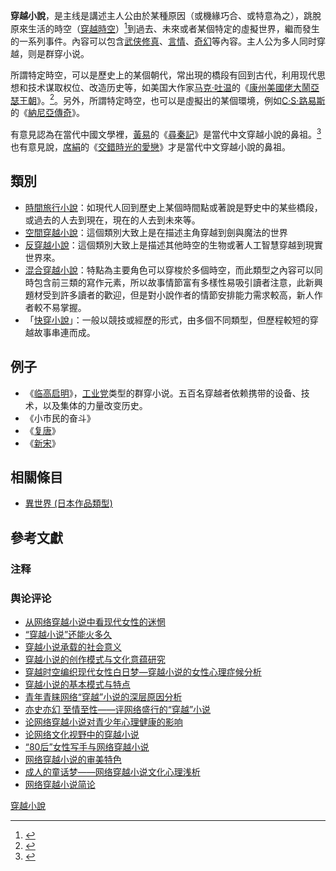 {{multiple issues|
{{citation style|time=2015-06-10T17:53:22+00:00}}
{{disputed|time=2015-06-10T17:53:22+00:00}}
{{expand|time=2015-06-10T17:53:22+00:00}}
{{expert|time=2015-06-10T17:53:22+00:00}}
{{fansite|time=2015-06-10T17:53:22+00:00}}
{{original research|time=2015-06-10T17:53:22+00:00}}
}}
'''穿越小說'''，是主线是講述主人公由於某種原因（或機緣巧合、或特意為之），跳脫原來生活的時空（[[時間旅行|穿越時空]]）<ref>{{Cite news |url=http://hk.apple.nextmedia.com/supplement/culture/art/20080331/10927460 |title=北水南調　閱讀美少女 |work=香港《蘋果日報》 |date=2008-03-31 |accessdate=2015-06-11 |archive-date=2016-03-04 |archive-url=https://web.archive.org/web/20160304215919/http://hk.apple.nextmedia.com/supplement/culture/art/20080331/10927460 |dead-url=no }}</ref>到過去、未來或者某個特定的虛擬世界，繼而發生的一系列事件。內容可以包含[[武俠小说|武侠]][[修真小說|修真]]、[[言情小说|言情]]、[[奇幻小说|奇幻]]等內容。主人公为多人同时穿越，则是群穿小说。

所謂特定時空，可以是歷史上的某個朝代，常出現的橋段有回到古代，利用现代思想和技术谋取权位、改造历史等，如美国大作家[[马克·吐温|马克·吐温]]的《[[康州美國佬大鬧亞瑟王朝|康州美國佬大鬧亞瑟王朝]]》。<ref>{{cite web |url=http://pick.cctv.com/20090617/101357.shtml |title=存档副本 |accessdate=2009-09-19 |deadurl=yes |archiveurl=https://web.archive.org/web/20090821173136/http://pick.cctv.com/20090617/101357.shtml |archivedate=2009-08-21 }}</ref>。另外，所謂特定時空，也可以是虛擬出的某個環境，例如[[C·S·路易斯|C·S·路易斯]]的《[[納尼亞傳奇|納尼亞傳奇]]》。

有意見認為在當代中國文學裡，[[黃易_(香港)|黃易]]的《[[尋秦記|尋秦記]]》是當代中文穿越小說的鼻祖。<ref>{{Cite web |url=http://books.gmw.cn/2011-10/01/content_2728389.htm |title=穿越小说：网<nowiki></nowiki>络写作狂欢引发的时尚阅读热 |publisher=光明網 |date=2011-10-01 |deadurl=yes |archiveurl=https://web.archive.org/web/20150612121552/http://books.gmw.cn/2011-10/01/content_2728389.htm |archivedate=2015-06-12 |access-date=2015-06-11 }}</ref>也有意見說，[[席絹|席絹]]的《[[交錯時光的愛戀|交錯時光的愛戀]]》才是當代中文穿越小說的鼻祖。

== 類別 ==
* [[架空歷史小說|時間旅行小說]]：如現代人回到歷史上某個時間點或著說是野史中的某些橋段，或過去的人去到現在，現在的人去到未來等。
* [[空間穿越小說|空間穿越小說]]：這個類別大致上是在描述主角穿越到劍與魔法的世界
* [[反穿越小說|反穿越小說]]：這個類別大致上是描述其他時空的生物或著人工智慧穿越到現實世界來。
* [[混合穿越小說|混合穿越小說]]：特點為主要角色可以穿梭於多個時空，而此類型之內容可以同時包含前三類的寫作元素，所以故事情節富有多樣性易吸引讀者注意，此新興題材受到許多讀者的歡迎，但是對小說作者的情節安排能力需求較高，新人作者較不易掌握。
* 「[[快穿小說|快穿小說]]」：一般以競技或經歷的形式，由多個不同類型，但歷程較短的穿越故事串連而成。

==例子==
*《[[临高启明|临高启明]]》，[[工业党|工业党]]类型的群穿小说。五百名穿越者依赖携带的设备、技术，以及集体的力量改变历史。
*《小市民的奋斗》
*《[[复唐|复唐]]》
*《[[新宋|新宋]]》

==相關條目==
*[[異世界_(日本作品類型)|異世界 (日本作品類型)]]

== 參考文獻 ==
===注释===

{{Reflist|30em}}

===舆论评论===
*[http://www.cqvip.com/qk/80738x/201006/33135412.html 从网络穿越小说中看现代女性的迷惘]{{Wayback|url=http://www.cqvip.com/qk/80738x/201006/33135412.html |date=20200713123418 }}
*[http://www.cqvip.com/qk/88257x/200904/29439987.html “穿越小说”还能火多久]{{Wayback|url=http://www.cqvip.com/qk/88257x/200904/29439987.html |date=20200713123422 }}
*[http://www.cqvip.com/qk/80265x/201022/36138807.html 穿越小说承载的社会意义]{{Wayback|url=http://www.cqvip.com/qk/80265x/201022/36138807.html |date=20200713123425 }}
*[http://cdmd.cnki.com.cn/Article/CDMD-10094-1013122959.htm 穿越小说的创作模式与文化意蕴研究]{{Wayback|url=http://cdmd.cnki.com.cn/Article/CDMD-10094-1013122959.htm |date=20201202075836 }}
*[http://www.cqvip.com/qk/82828x/200805/28694046.html 穿越时空编织现代女性白日梦—穿越小说的女性心理症候分析]{{Wayback|url=http://www.cqvip.com/qk/82828x/200805/28694046.html |date=20200713123437 }}
*[http://www.cqvip.com/qk/80216x/200902/29225544.html 穿越小说的基本模式与特点]{{Wayback|url=http://www.cqvip.com/qk/80216x/200902/29225544.html |date=20200713123442 }}
*[http://www.cqvip.com/qk/82199x/200906/30838354.html 青年青睐网络“穿越”小说的深层原因分析]{{Wayback|url=http://www.cqvip.com/qk/82199x/200906/30838354.html |date=20200713123445 }}
*[http://www.cqvip.com/qk/80582x/200803/27130317.html 亦史亦幻 至情至性——评网络盛行的“穿越”小说]{{Wayback|url=http://www.cqvip.com/qk/80582x/200803/27130317.html |date=20200713123453 }}
*[http://www.cqvip.com/qk/88954x/201104/38638447.html 论网络穿越小说对青少年心理健康的影响]{{Wayback|url=http://www.cqvip.com/qk/88954x/201104/38638447.html |date=20200713123519 }}
*[http://cdmd.cnki.com.cn/Article/CDMD-10285-2010152061.htm 论网络文化视野中的穿越小说]{{Wayback|url=http://cdmd.cnki.com.cn/Article/CDMD-10285-2010152061.htm |date=20200713123501 }}
*[http://www.cqvip.com/qk/71002x/201101/38679655.html “80后”女性写手与网络穿越小说]{{Wayback|url=http://www.cqvip.com/qk/71002x/201101/38679655.html |date=20200713123506 }}
*[http://www.cqvip.com/qk/80320x/2009s2/1002330036.html 网络穿越小说的审美特色]{{Wayback|url=http://www.cqvip.com/qk/80320x/2009s2/1002330036.html |date=20200713123511 }}
*[http://www.cqvip.com/qk/61020x/201107/39681990.html 成人的童话梦——网络穿越小说文化心理浅析]{{Wayback|url=http://www.cqvip.com/qk/61020x/201107/39681990.html |date=20200429105649 }}
*[http://www.cqvip.com/qk/83163x/200904/31129773.html 网络穿越小说简论]{{Wayback|url=http://www.cqvip.com/qk/83163x/200904/31129773.html |date=20200713123521 }}
{{Fantasy fiction}}
{{Time travel}}
[[Category:穿越小說|]]